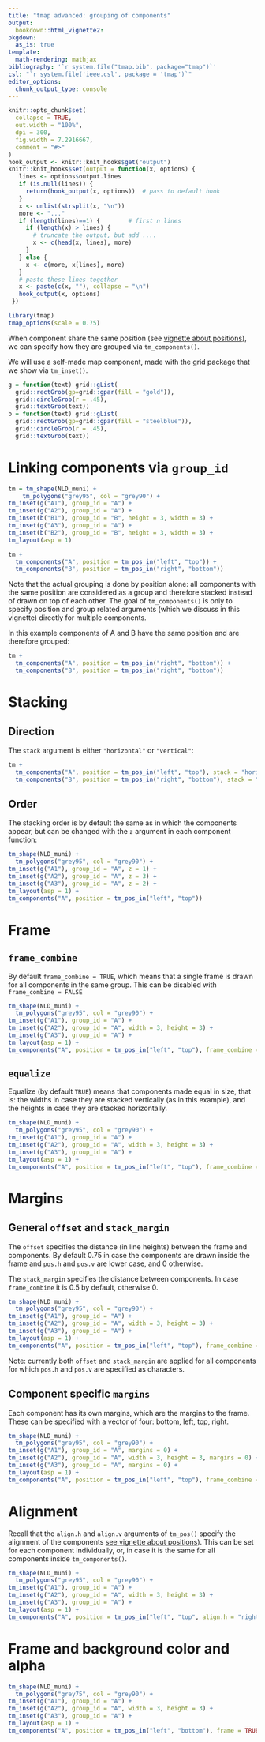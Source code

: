 ```yaml
---
title: "tmap advanced: grouping of components"
output: 
  bookdown::html_vignette2:
pkgdown:
  as_is: true
template:
  math-rendering: mathjax
bibliography: '`r system.file("tmap.bib", package="tmap")`'
csl: "`r system.file('ieee.csl', package = 'tmap')`"
editor_options: 
  chunk_output_type: console
---
```


```r
knitr::opts_chunk$set(
  collapse = TRUE,
  out.width = "100%",
  dpi = 300,
  fig.width = 7.2916667,
  comment = "#>"
)
hook_output <- knitr::knit_hooks$get("output")
knitr::knit_hooks$set(output = function(x, options) {
   lines <- options$output.lines
   if (is.null(lines)) {
     return(hook_output(x, options))  # pass to default hook
   }
   x <- unlist(strsplit(x, "\n"))
   more <- "..."
   if (length(lines)==1) {        # first n lines
     if (length(x) > lines) {
       # truncate the output, but add ....
       x <- c(head(x, lines), more)
     }
   } else {
     x <- c(more, x[lines], more)
   }
   # paste these lines together
   x <- paste(c(x, ""), collapse = "\n")
   hook_output(x, options)
 })

```


```r
library(tmap)
tmap_options(scale = 0.75)
```

When component share the same position (see [vignette about positions](https://r-tmap.github.io/tmap/articles/adv_positions)), we can specify how they are grouped via `tm_components()`.

We will use a self-made map component, made with the grid package that we show via `tm_inset()`.

```r
g = function(text) grid::gList(
  grid::rectGrob(gp=grid::gpar(fill = "gold")), 
  grid::circleGrob(r = .45), 
  grid::textGrob(text))
b = function(text) grid::gList(
  grid::rectGrob(gp=grid::gpar(fill = "steelblue")), 
  grid::circleGrob(r = .45), 
  grid::textGrob(text))
```

# Linking components via `group_id`

```r
tm = tm_shape(NLD_muni) +
	tm_polygons("grey95", col = "grey90") +
tm_inset(g("A1"), group_id = "A") +
tm_inset(g("A2"), group_id = "A") +
tm_inset(b("B1"), group_id = "B", height = 3, width = 3) +
tm_inset(g("A3"), group_id = "A") +
tm_inset(b("B2"), group_id = "B", height = 3, width = 3) +
tm_layout(asp = 1)

tm + 
  tm_components("A", position = tm_pos_in("left", "top")) +
  tm_components("B", position = tm_pos_in("right", "bottom"))
```

Note that the actual grouping is done by position alone: all components with the same position are considered as a group and therefore stacked instead of drawn on top of each other.
The goal of `tm_components()` is only to specify position and group related arguments (which we discuss in this vignette) directly for multiple components.

In this example components of A and B have the same position and are therefore grouped:

```r
tm + 
  tm_components("A", position = tm_pos_in("right", "bottom")) +
  tm_components("B", position = tm_pos_in("right", "bottom"))
```


# Stacking

## Direction

The `stack` argument is either `"horizontal"` or `"vertical"`:

```r
tm + 
  tm_components("A", position = tm_pos_in("left", "top"), stack = "horizontal") +
  tm_components("B", position = tm_pos_in("right", "bottom"), stack = "vertical")
```

## Order

The stacking order is by default the same as in which the components appear, but can be changed with the `z` argument in each component function:

```r
tm_shape(NLD_muni) +
  tm_polygons("grey95", col = "grey90") +
tm_inset(g("A1"), group_id = "A", z = 1) +
tm_inset(g("A2"), group_id = "A", z = 3) +
tm_inset(g("A3"), group_id = "A", z = 2) +
tm_layout(asp = 1) +
tm_components("A", position = tm_pos_in("left", "top")) 
```

# Frame

## `frame_combine`

By default `frame_combine = TRUE`, which means that a single frame is drawn for all components in the same group. This can be disabled with `frame_combine = FALSE`


```r
tm_shape(NLD_muni) +
  tm_polygons("grey95", col = "grey90") +
tm_inset(g("A1"), group_id = "A") +
tm_inset(g("A2"), group_id = "A", width = 3, height = 3) +
tm_inset(g("A3"), group_id = "A") +
tm_layout(asp = 1) +
tm_components("A", position = tm_pos_in("left", "top"), frame_combine = FALSE) 
```

## `equalize`

Equalize (by default `TRUE`) means that components made equal in size, that is: the widths in case they are stacked vertically (as in this example), and the heights in case they are stacked horizontally.

```r
tm_shape(NLD_muni) +
  tm_polygons("grey95", col = "grey90") +
tm_inset(g("A1"), group_id = "A") +
tm_inset(g("A2"), group_id = "A", width = 3, height = 3) +
tm_inset(g("A3"), group_id = "A") +
tm_layout(asp = 1) +
tm_components("A", position = tm_pos_in("left", "top"), frame_combine = FALSE, equalize = FALSE) 
```

# Margins

## General `offset` and `stack_margin`

The `offset` specifies the distance (in line heights) between the frame and components. By default 0.75 in case the components are drawn inside the frame and `pos.h` and `pos.v` are lower case, and 0 otherwise.

The `stack_margin` specifies the distance between components. In case `frame_combine` it is 0.5 by default, otherwise 0.

```r
tm_shape(NLD_muni) +
  tm_polygons("grey95", col = "grey90") +
tm_inset(g("A1"), group_id = "A") +
tm_inset(g("A2"), group_id = "A", width = 3, height = 3) +
tm_inset(g("A3"), group_id = "A") +
tm_layout(asp = 1) +
tm_components("A", position = tm_pos_in("left", "top"), frame_combine = FALSE, equalize = FALSE, offset = 0, stack_margin = 1)
```

Note: currently both `offset` and `stack_margin` are applied for all components for which `pos.h` and `pos.v` are specified as characters.


## Component specific `margins`

Each component has its own margins, which are the margins to the frame. These can be specified with a vector of four: bottom, left, top, right.

```r
tm_shape(NLD_muni) +
  tm_polygons("grey95", col = "grey90") +
tm_inset(g("A1"), group_id = "A", margins = 0) +
tm_inset(g("A2"), group_id = "A", width = 3, height = 3, margins = 0) +
tm_inset(g("A3"), group_id = "A", margins = 0) +
tm_layout(asp = 1) +
tm_components("A", position = tm_pos_in("left", "top"), frame_combine = T, frame = TRUE, offset = 0, stack_margin = 0)
```

# Alignment

Recall that the `align.h` and `align.v` arguments of `tm_pos()` specify the alignment of the components [see vignette about positions](https://r-tmap.github.io/tmap/articles/adv_positions)).
This can be set for each component individually, or, in case it is the same for all components inside `tm_components()`.

```r
tm_shape(NLD_muni) +
  tm_polygons("grey95", col = "grey90") +
tm_inset(g("A1"), group_id = "A") +
tm_inset(g("A2"), group_id = "A", width = 3, height = 3) +
tm_inset(g("A3"), group_id = "A") +
tm_layout(asp = 1) +
tm_components("A", position = tm_pos_in("left", "top", align.h = "right"), frame_combine = FALSE, equalize = FALSE, offset = 0, stack_margin = 0) 
```

# Frame and background color and alpha

```r
tm_shape(NLD_muni) +
  tm_polygons("grey75", col = "grey90") +
tm_inset(g("A1"), group_id = "A") +
tm_inset(g("A2"), group_id = "A", width = 3, height = 3) +
tm_inset(g("A3"), group_id = "A") +
tm_layout(asp = 1) +
tm_components("A", position = tm_pos_in("left", "bottom"), frame = TRUE, bg.color = "purple", bg.alpha = 0.5)
```
